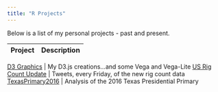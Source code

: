 ```yaml
---
title: "R Projects"
---
```

  
Below is a list of my personal projects - past and present.


Project | Description
--------|------------

[D3 Graphics](https://bl.ocks.org/seasmith) | My D3.js creations...and some Vega and Vega-Lite
[US Rig Count Update](https://twitter.com/lksmth/status/941732791649275904) | Tweets, every Friday, of the new rig count data
[TexasPrimary2016](https://github.com/seasmith/TexasPrimary2016) | Analysis of the 2016 Texas Presidential Primary
